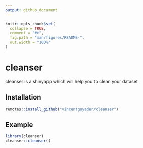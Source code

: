 ```yaml
---
output: github_document
---
```


<!-- README.md is generated from README.Rmd. Please edit that file -->

```r
knitr::opts_chunk$set(
  collapse = TRUE,
  comment = "#>",
  fig.path = "man/figures/README-",
  out.width = "100%"
)
```
# cleanser

<!-- badges: start -->
<!-- badges: end -->

cleanser is a shinyapp which will help you to clean your dataset

## Installation



``` r
remotes::install_github("vincentguyader/cleanser")
```

## Example


```r
library(cleanser)
cleanser::cleanser()
```


